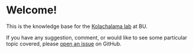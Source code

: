 # Welcome!
This is the knowledge base for the [Kolachalama lab](https://vkola-lab.github.io/) at BU.

If you have any suggestion, comment, or would like to see some particular topic covered, please [open an issue](https://github.com/vkola-lab/vkola-lab-docs/issues) on GitHub.